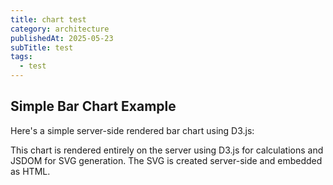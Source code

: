 ```yaml
---
title: chart test
category: architecture
publishedAt: 2025-05-23
subTitle: test
tags:
  - test
---
```


## Simple Bar Chart Example

Here's a simple server-side rendered bar chart using D3.js:

  <EnhancedChart />
  <EnhancedScatterPlot />
<Chart />

  <ScatterPlot xLabel="Points" yLabel="Assists" />
  <LineChart xLabel="Games" yLabel="Performance Rating" />
  <HorizontalBarChart xLabel="Player Efficiency Rating" />

This chart is rendered entirely on the server using D3.js for calculations and JSDOM for SVG generation. The SVG is created server-side and embedded as HTML.